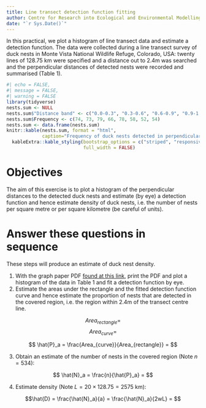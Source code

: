 ```yaml
---
title: Line transect detection function fitting
author: Centre for Research into Ecological and Environmental Modelling <br> **University of St Andrews**
date: "`r Sys.Date()`"
---
```


In this practical, we plot a histogram of line transect data and estimate a detection function. The data were collected during a line transect survey of duck nests in Monte Vista National Wildlife Refuge, Colorado, USA: twenty lines of 128.75 km were specified and a distance out to 2.4m was searched and the perpendicular distances of detected nests were recorded and summarised (Table 1). 

```r
#| echo = FALSE,
#| message = FALSE,
#| warning = FALSE
library(tidyverse)
nests.sum <- NULL
nests.sum$"Distance band" <- c("0.0-0.3", "0.3-0.6", "0.6-0.9", "0.9-1.2", "1.2-1.5", "1.5-1.8", "1.8-2.1", "2.1-2.4")
nests.sum$Frequency <- c(74, 73, 79, 66, 78, 58, 52, 54)
nests.sum <- data.frame(nests.sum)
knitr::kable(nests.sum, format = "html",
             caption="Frequency of duck nests detected in perpendicular distance bands (metres)") %>%
  kableExtra::kable_styling(bootstrap_options = c("striped", "responsive"),
                            full_width = FALSE)
```

# Objectives 

The aim of this exercise is to plot a histogram of the perpendicular distances to the detected duck nests and estimate (by eye) a detection function and hence estimate density of duck nests, i.e. the number of nests per square metre or per square kilometre (be careful of units). 

# Answer these questions in sequence

These steps will produce an estimate of duck nest density.

1. With the graph paper PDF [found at this link](../../Pr1/ducknest-graph-paper.pdf), print the PDF and plot a histogram of the data in Table 1 and fit a detection function by eye.
2. Estimate the areas under the rectangle and the fitted detection function curve and hence estimate the proportion of nests that are detected in the covered region, i.e. the region within 2.4m of the transect centre line.

$$ Area_{rectangle} = $$
$$ Area_{curve} = $$

$$ \hat{P}_a = \frac{Area_{curve}}{Area_{rectangle}} = $$

3. Obtain an estimate of the number of nests in the covered region (Note $n=534$):

$$ \hat{N}_a = \frac{n}{\hat{P}_a} = $$ 

4. Estimate density (Note $L = 20 \times 128.75 = 2575$ km):

$$\hat{D} = \frac{\hat{N}_a}{a} = \frac{\hat{N}_a}{2wL} = $$
<!--
5. Now use your histogram to estimate the effective half-width of search distance, $\mu$. 

$$ \hat \mu = $$

6. Use your estimate of $\mu$ to estimate nest density, $D$.

$$\hat{D} = \frac{n}{2\hat \mu L} = $$

How does it compare to your estimate from part 4?

7. Rescale the $y$-axis to make your curve into the probability density function $f(x)$. Read off $f(0)$, and again estimate nest density $D$.

$$\hat{D} = \frac{n \hat f(0)}{2L} = $$


How does it compare with your previous estimates?

\newpage

***
**Solution 1. Line transect detection functions by hand**

***

1. Histogram of detected nests (black) overlaid with the estimated detection function (red) is shown below.

```r
#| echo = FALSE,
#| eval = FALSE
# Read in data
nests <- read.csv(file="IntroDS_1.1.csv", header=T)

# Plot histogram
brks <- seq(0,2.4, by=0.3)
# Save values
nests.hist <- hist(nests$distance, breaks=brks, plot=T, main="", ylim=c(0,82), xlab="Perpendicular distance (m)")
# Add rectangle
lines(c(0,2.4), c(75,75), col=4, lty=2, lwd=2)
lines(c(2.4,2.4), c(54,75), col=4, lty=2, lwd=2)
# Add curve
x.pts <- seq(0, 2.4, 0.15)
y.pts <- c(75,75,74.5,74,73,72,71,70,68,66,64,62,60,58,56,53,51.0)
lines(x.pts, y.pts, lwd=2, col=2, lty=1)
# Add vertical lines to curve
x.mid <- seq(0.15, 2.4, 0.3)
y.mid <- c(75, 74, 72, 70, 66, 62, 58, 53)
lines(x.pts, y.pts, lwd=2, col=2, lty=1)
segments(x.mid, rep(0, 8), x.mid, y.mid, col=2, lty=3)
segments(seq(0,2.1,0.3), y.mid, seq(0.3,2.4,0.3), y.mid, col=2, lty=3)
text(c(0.75, 1.05, 1.35, 1.65), c(72, 70, 66, 62)+2.5, c(72, 70, 66, 62), col=2, cex=0.7)
text(1.95, 60, 58, col=2, cex=0.7)
text(2.25, 50, 53, col=2, cex=0.7)
text(nests.hist$mids, nests.hist$counts+3, nests.hist$counts)
# Add esw
abline(v=2.13, col=3, lty=2, lwd=2)

```

2. To estimate the area under the curve, I read off the heights of the mid points of my fitted curve (red) as follows: 75, 74, 72, 70, 66, 62, 58, 53. Therefore, my estimate of area under the curve is:

$$ Area_{curve} = (75+74+72+70+66+62+58+53) \times 0.3 = 530 \times 0.3 = 159 $$
There are lots of other ways to work out the area under a curve, e.g. counting the number of grid squares under the curve on your graph paper or using the trapezoidal rule.

$$Area_{rectangle} = height \times width = 75 \times 2.4 = 180$$

Hence, my estimate of the proportion of nests detected in the covered region is: 

$$\hat P_a = \frac{159}{180} = 0.883$$

3. How many actual nests were there in the covered area? I saw 534 nests, and I estimate the proportion seen is 0.883, so my estimate of nests in the covered region is: 

$$ \hat N_a = \frac{n}{\hat P_a} =\frac{534}{0.883} = 604.7 \textrm{ nests in the covered area}$$
This estimate is for a covered area of $a = 2wL = 2 \times (\frac{2.4}{1000}) \times 2575 = 12.36$ km$^2$. 

4. I therefore estimate nest density as: 

$$\hat D = \frac{\hat N_a}{2wL} = \frac{604.7}{12.36} = 48.9 \textrm{ nests per km}^2$$

5. The green vertical dashed line shows my estimated effective strip half-width of 2.13 metres; I estimate that the area below my curve to the right of 2.13 is the same as the area above the curve to the left of 2.13. 

6. Using this estimate of the effective strip half-width, the effective area covered is estimated as $2\mu L = 2 \times \frac{2.13}{1000} \times 2575 = 10.97$ km$^2$. Therefore,   

$$\hat{D} = \frac{n}{2\hat \mu L} = \frac{534}{10.97} = 48.7 \textrm{ nests per km}^2$$ 

7. For my curve to represent the pdf $f(x)$, I need to rescale such that the area under the curve is 1.0. Since I estimated the area under my curve to be 159, I can rescale by dividing all the numbers on the $y$-axis by 159. The intercept, $f(0)$ is therefore $75/159 = 0.472$.

Substituting this into the formula gives a density estimate of: 

$$\hat{D} = \frac{n \hat f(0)}{2L} = \frac{534 \times (0.472 \times 1000)}{2 \times 2575} = \frac{252048}{5750} = 48.9 \textrm{ nests per km}^2$$

(Note, I had to multiply $f(0)$ by 1,000 to convert from m$^{-1}$ to km$^{-1}$.)

Another way to estimate $f(0)$ is $f(0)=1/\mu$: using this method I'd get the same density estimate as in Part 5.

-->
